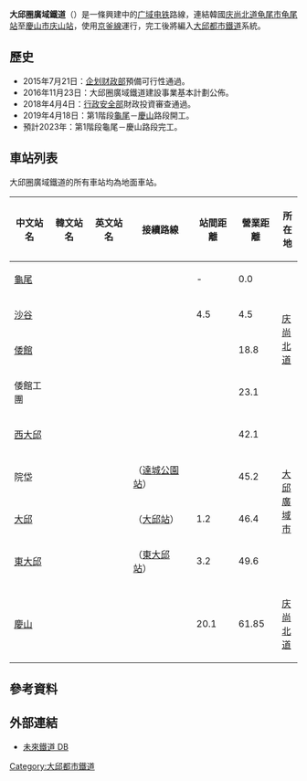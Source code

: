 {{韓國未來建設}}
{{Unreferenced|time=2021-01-28T04:50:48+00:00}}
{{Infobox rail line
| box_width     = 22em
| color         = {{韓國鐵道路線色|KR}}
| name          = 大邱圈廣域鐵道
| korean_name   = 대구권 광역철도
| hanja_name    = 大邱圈 廣域鐵道
| korean_mr_name= 
| korean_rr_name= Daegugwon Gwangyeokcheoldo
| type          = [[广域电铁|廣域鐵道]]
| system        = [[大邱都市鐵道|大邱都市鐵道]]
| status        = 興建中
| start         = [[龟尾站|龟尾站]]
| end           = [[庆山站|庆山站]]
| stations      = 9
| planopen      = 2024年7月
| owner         = [[國家鐵道公團|國家鐵道公團]]
| operator      = [[韓國鐵道公社|韓國鐵道公社]]
| linelength    = 61.85公里
| tracks        = [[複線鐵路|雙軌]]
| gauge         = 1,435毫米
| electrification = [[交流電|交流電]] 25,000 [[伏特|V]]
| speed         = 100km/h
| designspeed   = 77km/h
}}

'''大邱圈廣域鐵道'''（{{kor|諺=대구권 광역철도|漢=大邱圈 廣域鐵道|羅=Daegugwon gwangyeokcheoldo|f=y}}）是一條興建中的[[广域电铁|广域电铁]]路線，連結韓國[[庆尚北道|庆尚北道]][[龟尾市|龟尾市]][[龟尾站|龟尾站]]至[[慶山市|慶山市]][[庆山站|庆山站]]，使用[[京釜線|京釜線]]運行，完工後將編入[[大邱都市鐵道|大邱都市鐵道]]系統。

== 歷史 ==
* 2015年7月21日：[[企划财政部|企划财政部]]預備可行性通過。
* 2016年11月23日：大邱圈廣域鐵道建設事業基本計劃公佈。
* 2018年4月4日：[[行政安全部|行政安全部]]財政投資審查通過。
* 2019年4月18日：第1階段[[龟尾站|龜尾]]－[[庆山站|慶山]]路段開工。
* 預計2023年：第1階段龜尾－慶山路段完工。

== 車站列表 ==
大邱圈廣域鐵道的所有車站均為地面車站。
{| class="wikitable" style="text-align: center;"
|- style="border-bottom: solid 0.25em {{韓國鐵道路線色|KR}};"
! 中文站名
! 韓文站名
! 英文站名
! 接續路線
! 站間距離
! 營業距離
!colspan="2"|所在地
|- 
| [[龟尾站|龜尾]]
| {{lang|ko|구미}}
| {{lang|en|Gumi}}
| 
| -
| 0.0
| rowspan="4" style="width: 1.2em;" | [[庆尚北道|庆尚北道]]
| rowspan="2" | [[龟尾市|龟尾市]]
|-
| [[沙谷站|沙谷]]
| {{lang|ko|사곡}}
| {{lang|en|Sagok}}
| 
| 4.5
| 4.5
|-
| [[倭馆站|倭館]]
| {{lang|ko|왜관}}
| {{lang|en|Waegwan}}
| 
| 
| 18.8
| rowspan="2" | [[漆谷郡|漆谷郡]]
|-
| 倭館工團
| {{lang|ko|왜관공단}}
| {{lang|en|Waegwan Gongdan}}
|
| 
| 23.1
|-
| [[西大邱站|西大邱]]
| {{lang|ko|서대구}}
| {{lang|en|Seodaegu}}
|
| 
| 42.1
| rowspan="4" style="width: 1.2em;" | [[大邱廣域市|大邱廣域市]]
| [[西区_(大邱广域市)|西區]]
|-
| 院垈
| {{lang|ko|원대}}
| {{lang|en|Wondae}}
| {{韓國都市鐵道|DG3}}（[[達城公園站|達城公園站]]）
| 
| 45.2
| [[中区_(大邱广域市)|中區]]
|-
| [[大邱站|大邱]]
| {{lang|ko|대구}}
| {{lang|en|Daegu}}
| {{韓國都市鐵道|DG1}}（[[大邱站_(大邱地铁)|大邱站]]）
| 1.2
| 46.4
| [[北区_(大邱广域市)|北區]]
|-
| [[東大邱站|東大邱]]
| {{lang|ko|동대구}}
| {{lang|en|Dongdaegu}}
| {{韓國都市鐵道|DG1}}（[[东大邱站_(大邱地铁)|東大邱站]]）
| 3.2
| 49.6
| [[东区_(大邱广域市)|東區]]
|-
| [[庆山站|慶山]]
| {{lang|ko|경산}}
| {{lang|en|Gyeongsan}}
|
| 20.1
| 61.85
| style="width: 1.2em;" | [[庆尚北道|庆尚北道]]
| rowspan="2" | [[慶山市|慶山市]]
|}

== 參考資料 ==
{{Reflist}}

== 外部連結 ==
* [http://frdb.wo.to  未來鐵道 DB] {{Wayback|url=http://frdb.wo.to/ |date=20201124123900 }}

<!--{{大邱圈廣域鐵道}}-->
[[Category:大邱都市鐵道|Category:大邱都市鐵道]]